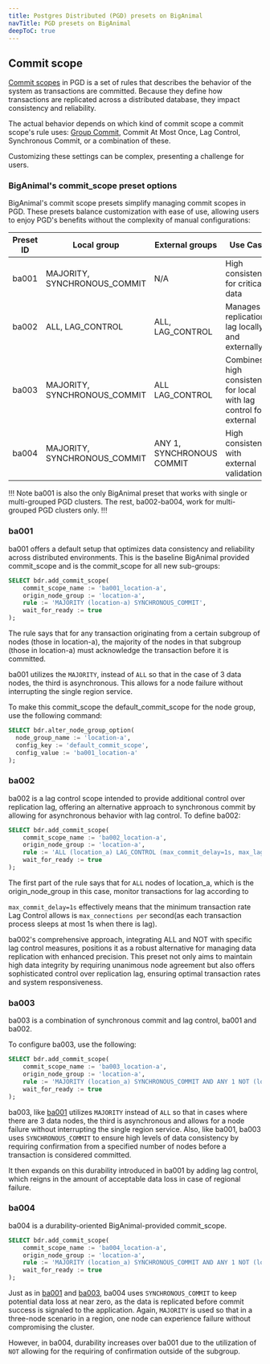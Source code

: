 ```yaml
---
title: Postgres Distributed (PGD) presets on BigAnimal
navTitle: PGD presets on BigAnimal
deepToC: true
---
```


## Commit scope

[Commit scopes](../../../pgd/latest/durability/commit-scopes.mdx) in PGD is a set of rules that describes the behavior of the system as transactions are committed. Because they define how transactions are replicated across a distributed database, they impact consistency and reliability.

The actual behavior depends on which kind of commit scope a commit scope's rule uses: [Group Commit](), Commit At Most Once, Lag Control, Synchronous Commit, or a combination of these.

Customizing these settings can be complex, presenting a challenge for users. 

### BigAnimal's commit_scope preset options

BigAnimal's commit scope presets simplify managing commit scopes in PGD. These presets balance customization with ease of use, allowing users to enjoy PGD's benefits without the complexity of manual configurations:

| Preset ID | Local group         | External groups     | Use Case                             |
|-----------|---------------------|--------------------|--------------------------------------|
| ba001     | MAJORITY, SYNCHRONOUS_COMMIT  | N/A                | High consistency for critical data   |
| ba002     | ALL, LAG_CONTROL         | ALL, LAG_CONTROL        | Manages replication lag locally and externally |
| ba003     | MAJORITY, SYNCHRONOUS_COMMIT  | ALL LAG_CONTROL        | Combines high consistency for local with lag control for external|
| ba004     | MAJORITY, SYNCHRONOUS_COMMIT  | ANY 1, SYNCHRONOUS COMMIT | High consistency with external validation |

!!! Note
ba001 is also the only BigAnimal preset that works with single or multi-grouped PGD clusters. The rest, ba002-ba004, work for multi-grouped PGD clusters only.
!!!



### ba001

ba001 offers a default setup that optimizes data consistency and reliability across distributed environments. This is the baseline BigAnimal provided commit_scope and is the commit_scope for all new sub-groups:

```sql
SELECT bdr.add_commit_scope(
    commit_scope_name := 'ba001_location-a',
    origin_node_group := 'location-a',
    rule := 'MAJORITY (location-a) SYNCHRONOUS_COMMIT',
    wait_for_ready := true
);
```

The rule says that for any transaction originating from a certain subgroup of nodes (those in location-a), the majority of the nodes in that subgroup (those in location-a) must acknowledge the transaction before it is committed.

ba001 utilizes the `MAJORITY`, instead of `ALL` so that in the case of 3 data nodes, the third is asynchronous. This allows for a node failure without interrupting the single region service. 

To make this commit_scope the default_commit_scope for the node group, use the following command:

```sql
SELECT bdr.alter_node_group_option(
  node_group_name := 'location-a',
  config_key := 'default_commit_scope',
  config_value := 'ba001_location-a'
);
```

### ba002

ba002 is a lag control scope intended to provide additional control over replication lag, offering an alternative approach to synchronous commit by allowing for asynchronous behavior with lag control. To define ba002:

```sql
SELECT bdr.add_commit_scope(
    commit_scope_name := 'ba002_location-a',
    origin_node_group := 'location-a',
    rule := 'ALL (location_a) LAG_CONTROL (max_commit_delay=1s, max_lag_size=100MB) AND ALL NOT (location_a) LAG_CONTROL (max_lag_size=1000MB, max_commit_delay=4s, max_lag_time=30s)',
    wait_for_ready := true
);
```

The first part of the rule says that for `ALL` nodes of location_a, which is the origin_node_group in this case, monitor transactions for lag according to 

`max_commit_delay=1s` effectively means that the minimum transaction rate Lag Control allows is `max_connections per` second(as each transaction process sleeps at most 1s when there is lag).

ba002's comprehensive approach, integrating ALL and NOT with specific lag control measures, positions it as a robust alternative for managing data replication with enhanced precision. This preset not only aims to maintain high data integrity by requiring unanimous node agreement but also offers sophisticated control over replication lag, ensuring optimal transaction rates and system responsiveness.

### ba003

ba003 is a combination of synchronous commit and lag control, ba001 and ba002. 

To configure ba003, use the following:

```sql
SELECT bdr.add_commit_scope(
    commit_scope_name := 'ba003_location-a',
    origin_node_group := 'location-a',
    rule := 'MAJORITY (location_a) SYNCHRONOUS_COMMIT AND ANY 1 NOT (location_a) LAG_CONTROL (max_lag_size=1000MB, max_commit_delay=4s, max_lag_time=30s)',
    wait_for_ready := true
);
```

ba003, like [ba001](#ba001) utilizes `MAJORITY` instead of `ALL` so that in cases where there are 3 data nodes, the third is asynchronous and allows for a node failure without interrupting the single region service. Also, like ba001, ba003 uses `SYNCHRONOUS_COMMIT` to ensure high levels of data consistency by requiring confirmation from a specified number of nodes before a transaction is considered committed.

It then expands on this durability introduced in ba001 by adding lag control, which reigns in the amount of acceptable data loss in case of regional failure. 


### ba004

ba004 is a durability-oriented BigAnimal-provided commit_scope. 

```sql
SELECT bdr.add_commit_scope(
    commit_scope_name := 'ba004_location-a',
    origin_node_group := 'location-a',
    rule := 'MAJORITY (location_a) SYNCHRONOUS_COMMIT AND ANY 1 NOT (location_a) SYNCHRONOUS_COMMIT',
    wait_for_ready := true
);
```

Just as in [ba001](#ba001) and [ba003](#ba003), ba004 uses `SYNCHRONOUS_COMMIT` to keep potential data loss at near zero, as the data is replicated before commit success is signaled to the application. Again, `MAJORITY` is used so that in a three-node scenario in a region, one node can experience failure without compromising the cluster.

However, in ba004, durability increases over ba001 due to the utilization of `NOT` allowing for the requiring of confirmation outside of the subgroup.



<!-- Why BigAnimal's management of commit scope matters. Discuss the strategic advantage of using BigAnimal's managed commit scopes. Explain how it supports business objectives like recovery point objectives (RPO).

<!-- Conclusion - Recap the importance of understanding commit scopes within PGD on BigAnimal. Encourage customers to explore further or contact support for deeper insights. -->





<!-- ## Security presets -->

<!-- ## Peformance and optimization presets -->

<!-- ## Backup and recovery presets -->

<!-- ## Scaling and resource management presets -->


